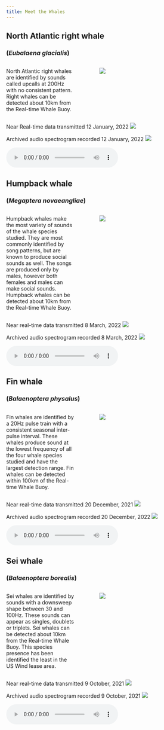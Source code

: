 ```yaml
---
title: Meet the Whales
---
```


## North Atlantic right whale

### (*Eubalaena glacialis*)

::: columns
::: {.column width="40%"}
North Atlantic right whales are identified by sounds called upcalls at 200Hz with no consistent pattern. Right whales can be detected about 10km from the Real-time Whale Buoy.
:::

::: {.column width="5%"}
:::

::: {.column width="55%"}
![](images/NARW_publicdomain.png)
:::
:::

Near Real-time data transmitted 12 January, 2022 ![](images/RT_RWD_12Jan22_045600.png)

Archived audio spectrogram recorded 12 January, 2022 ![](images/RWD_20220112_045600.png)

<audio controls source src="../audio/NARW_220112_045600_FinalversionAA.mp3">

</audio>

## Humpback whale

### (*Megaptera novaeangliae*)

::: columns
::: {.column width="40%"}
Humpback whales make the most variety of sounds of the whale species studied. They are most commonly identified by song patterns, but are known to produce social sounds as well. The songs are produced only by males, however both females and males can make social sounds. Humpback whales can be detected about 10km from the Real-time Whale Buoy.
:::

::: {.column width="5%"}
:::

::: {.column width="55%"}
![](images/Humpbackwhale_publicdomain.png)
:::
:::

Near real-time data transmitted 8 March, 2022 ![](images/RT_HWSong_08Mar22_175600.png)

Archived audio spectrogram recorded 8 March, 2022 ![](images/HWD_20220308_175600.png)

<audio controls source src="../audio/Humpback_220308_175600_FinalVersion.mp3">

</audio>

## Fin whale

### (*Balaenoptera physalus*)

::: columns
::: {.column width="40%"}
Fin whales are identified by a 20Hz pulse train with a consistent seasonal inter-pulse interval. These whales produce sound at the lowest frequency of all the four whale species studied and have the largest detection range. Fin whales can be detected within 100km of the Real-time Whale Buoy.
:::

::: {.column width="5%"}
:::

::: {.column width="55%"}
![](images/Finwhale_creditGREMM.png)
:::
:::

Near real-time data transmitted 20 December, 2021 ![](images/RT_FWD_12Dec2021_010300.png)

Archived audio spectrogram recorded 20 December, 2022 ![](images/FWD_20211220_010300.png)

<audio controls source src="../audio/FW_122021_010300_finalversionAA.mp3">

</audio>

## Sei whale

### (*Balaenoptera borealis*)

::: columns
::: {.column width="40%"}
Sei whales are identified by sounds with a downsweep shape between 30 and 100Hz. These sounds can appear as singles, doublets or triplets. Sei whales can be detected about 10km from the Real-time Whale Buoy. This species presence has been identified the least in the US Wind lease area.
:::

::: {.column width="5%"}
:::

::: {.column width="55%"}
![](images/Seiwhale_NOAAfisheries.png)
:::
:::

Near real-time data transmitted 9 October, 2021 ![](images/RT_SWD_09Oct2021_131000.png)

Archived audio spectrogram recorded 9 October, 2021 ![](images/SWD_20211009_131000.png)

<audio controls source src="../audio/SW_100921_131000_finalversion.mp3">

</audio>
